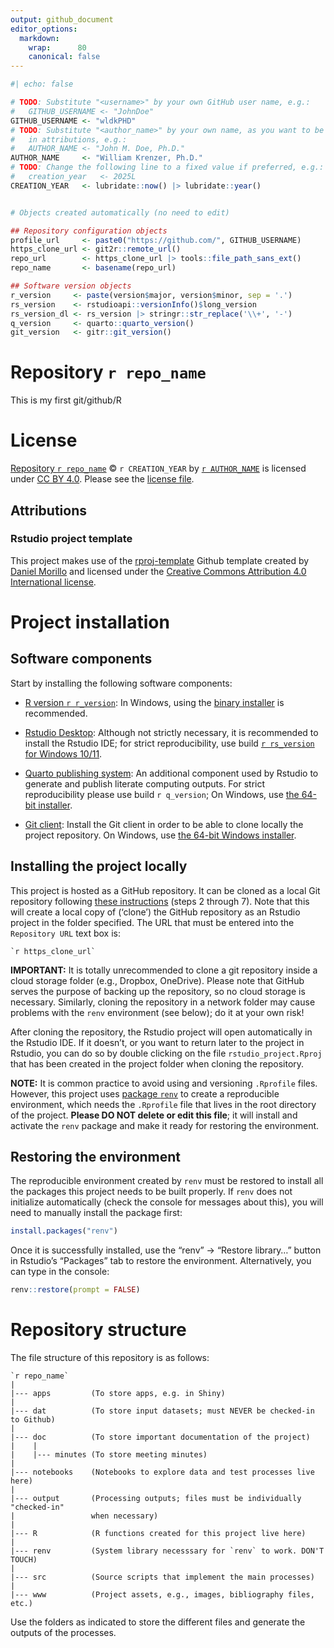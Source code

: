 ```yaml
---
output: github_document
editor_options:
  markdown:
    wrap:      80
    canonical: false
---
```


```r
#| echo: false

# TODO: Substitute "<username>" by your own GitHub user name, e.g.:
#   GITHUB_USERNAME <- "JohnDoe"
GITHUB_USERNAME <- "wldkPHD"
# TODO: Substitute "<author_name>" by your own name, as you want to be credited
#   in attributions, e.g.:
#   AUTHOR_NAME <- "John M. Doe, Ph.D."
AUTHOR_NAME     <- "William Krenzer, Ph.D."
# TODO: Change the following line to a fixed value if preferred, e.g.:
#   creation_year   <- 2025L
CREATION_YEAR   <- lubridate::now() |> lubridate::year()


# Objects created automatically (no need to edit)

## Repository configuration objects
profile_url     <- paste0("https://github.com/", GITHUB_USERNAME)
https_clone_url <- git2r::remote_url()
repo_url        <- https_clone_url |> tools::file_path_sans_ext()
repo_name       <- basename(repo_url)

## Software version objects
r_version     <- paste(version$major, version$minor, sep = '.')
rs_version    <- rstudioapi::versionInfo()$long_version
rs_version_dl <- rs_version |> stringr::str_replace('\\+', '-')
q_version     <- quarto::quarto_version()
git_version   <- gitr::git_version()
```

# Repository ``r repo_name``

<!-- TODO: Add a repository description -->
This is my first git/github/R

# License

<!-- TODO: Choose a license and update this section, if necessary -->

[Repository `r repo_name`](`r repo_url`) © `r CREATION_YEAR` by
[`r AUTHOR_NAME`](`r profile_url`) is licensed under [CC BY 4.0][license].
Please see the [license file][licfile].

[license]: https://creativecommons.org/licenses/by/4.0

[licfile]: LICENSE.md

## Attributions

### Rstudio project template

This project makes use of the [rproj-template][selflink] Github template
created by [Daniel Morillo][profile] and licensed under the 
[Creative Commons Attribution 4.0 International license][repo_lic].

[selflink]: https://github.com/DaniMori/rproj-template

[profile]: https://github.com/DaniMori

[repo_lic]: https://creativecommons.org/licenses/by/4.0

<!-- TODO: Add attributions to other software components, if necessary -->

### <Software component>

# Project installation

## Software components

Start by installing the following software components:

- [R version `r r_version`][R]:
  In Windows, using the [binary installer][inst] is recommended.

[R]: https://cran.rstudio.com/bin/windows/base/old/`r r_version`/
[inst]: https://cran.rstudio.com/bin/windows/base/old/`r r_version`/R-`r r_version`-win.exe

- [Rstudio Desktop][RS]: Although not strictly necessary, it is recommended
  to install the Rstudio IDE; for strict reproducibility, use build
  [`r rs_version` for Windows 10/11][RSv].

[RS]: https://posit.co/download/rstudio-desktop/

[RSv]: https://download1.rstudio.org/electron/windows/RStudio-`r rs_version_dl`.exe

- [Quarto publishing system][Q]: An additional component used by Rstudio to
generate and publish literate computing outputs. For strict reproducibility
please use build `r q_version`; On Windows, use [the 64-bit installer][QW].

[Q]: https://quarto.org/

[QW]: https://github.com/quarto-dev/quarto-cli/releases/download/v`r q_version`/quarto-`r q_version`-win.msi

- [Git client][G]: Install the Git client in order to be able to clone locally
  the project repository.
  On Windows, use [the 64-bit Windows installer][GW].

[G]: https://git-scm.com/download

[GW]: https://github.com/git-for-windows/git/releases/download/v`r git_version`.windows.1/Git-`r git_version`-64-bit.exe

## Installing the project locally

This project is hosted as a GitHub repository.
It can be cloned as a local Git repository following [these instructions][CR]
(steps 2 through 7).
Note that this will create a local copy of ('clone') the GitHub repository as an
Rstudio project in the folder specified.
The URL that must be entered into the `Repository URL` text box is:

```
`r https_clone_url`
```

[CR]: https://book.cds101.com/using-rstudio-server-to-clone-a-github-repo-as-a-new-project.html#step---2

**IMPORTANT:** It is totally unrecommended to clone a git repository inside a
cloud storage folder (e.g., Dropbox, OneDrive). Please note that GitHub serves
the purpose of backing up the repository, so no cloud storage is necessary.
Similarly, cloning the repository in a network folder may cause problems with
the `renv` environment (see below); do it at your own risk!

After cloning the repository,
the Rstudio project will open automatically in the Rstudio IDE.
If it doesn't, or you want to return later to the project in Rstudio,
you can do so by double clicking on the file `rstudio_project.Rproj`
that has been created in the project folder when cloning the repository.

**NOTE:** It is common practice to avoid using and versioning `.Rprofile` files.
However, this project uses [package `renv`][renv]
to create a reproducible environment,
which needs the `.Rprofile` file that lives in the root directory of the
project. **Please DO NOT delete or edit this file**; it will install and
activate the `renv` package and make it ready for restoring the environment.

[renv]: https://cran.r-project.org/package=renv

## Restoring the environment

The reproducible environment created by `renv` must be restored to install all
the packages this project needs to be built properly. If `renv` does not
initialize automatically (check the console for messages about this), you will
need to manually install the package first:

```r
install.packages("renv")
```

Once it is successfully installed, use the "renv" -\> "Restore library..."
button in Rstudio's "Packages" tab to restore the environment. Alternatively,
you can type in the console:

```r         
renv::restore(prompt = FALSE)
```

# Repository structure

The file structure of this repository is as follows:

```
`r repo_name`
|
|--- apps         (To store apps, e.g. in Shiny)
|
|--- dat          (To store input datasets; must NEVER be checked-in to Github)
|
|--- doc          (To store important documentation of the project)
|    |
|    |--- minutes (To store meeting minutes)
|
|--- notebooks    (Notebooks to explore data and test processes live here)
|
|--- output       (Processing outputs; files must be individually "checked-in"
|                 when necessary)
|
|--- R            (R functions created for this project live here)
|
|--- renv         (System library necesssary for `renv` to work. DON'T TOUCH)
|
|--- src          (Source scripts that implement the main processes)
|
|--- www          (Project assets, e.g., images, bibliography files, etc.)
```

Use the folders as indicated to store the different files and generate the
outputs of the processes.

